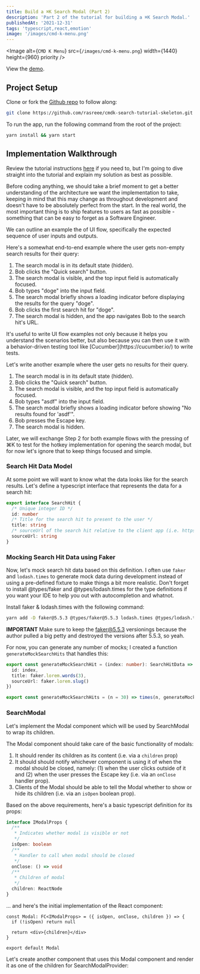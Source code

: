 ```yaml
---
title: Build a ⌘K Search Modal (Part 2)
description: 'Part 2 of the tutorial for building a ⌘K Search Modal.'
publishedAt: '2021-12-31'
tags: 'typescript,react,emotion'
image: '/images/cmd-k-menu.png'
---
```


<Image
  alt={`CMD K Menu`}
  src={`/images/cmd-k-menu.png`}
  width={1440}
  height={960}
  priority
/>

View the [demo](https://react-search-modal-tutorial.vercel.app/).

## Project Setup

Clone or fork the [Github repo](https://github.com/rasreee/cmdk-search-tutorial-skeleton) to follow along:

```bash
git clone https://github.com/rasreee/cmdk-search-tutorial-skeleton.git
```

To run the app, run the following command from the root of the project:

```bash
yarn install && yarn start
```

## Implementation Walkthrough

Review the tutorial instructions [here](http://localhost:3000/blog/build-a-cmd-k-search-modal-1) if you need to, but I'm going to dive straight into the tutorial and explain my solution as best as possible.

Before coding anything, we should take a brief moment to get a better understanding of the architecture we want the implementation to take, keeping in mind that this may change as throughout development and doesn't have to be absolutely perfect from the start. In the real world, the most important thing is to ship features to users as fast as possible - something that can be easy to forget as a Software Engineer.

We can outline an example the of UI flow, specifically the expected sequence of user inputs and outputs.

Here's a somewhat end-to-end example where the user gets non-empty search results for their query:
1. The search modal is in its default state (hidden).
2. Bob clicks the "Quick search" button.
3. The search modal is visible, and the top input field is automatically focused.
4. Bob types "doge" into the input field.
5. The search modal briefly shows a loading indicator before displaying the results for the query "doge".
7. Bob clicks the first search hit for "doge".
8. The search modal is hidden, and the app navigates Bob to the search hit's URL.

<NotionAside>
	It's useful to write UI flow examples not only because it helps you understand the scenarios better, but also because you can then use it with a behavior-driven testing tool like [Cucumber](https://cucumber.io/) to write tests.
</NotionAside>

Let's write another example where the user gets no results for their query.
1. The search modal is in its default state (hidden).
2. Bob clicks the "Quick search" button.
3. The search modal is visible, and the top input field is automatically focused.
4. Bob types "asdf" into the input field.
5. The search modal briefly shows a loading indicator before showing "No results found for 'asdf'".
6. Bob presses the Escape key.
7. The search modal is hidden.

Later, we will exchange Step 2 for both example flows with the pressing of ⌘K to test for the hotkey implementation for opening the search modal, but for now let's ignore that to keep things focused and simple.

### Search Hit Data Model

At some point we will want to know what the data looks like for the search results. Let's define a typescript interface that represents the data for a search hit:

```ts
export interface SearchHit {
  /* Unique integer ID */
  id: number
  /* Title for the search hit to present to the user */
  title: string
  /* sourceUrl of the search hit relative to the client app (i.e. https://demo.app/memes/doge ) */
  sourceUrl: string
}
```

### Mocking Search Hit Data using Faker

Now, let's mock search hit data based on this definition. I often use `faker` and `lodash.times` to generate mock data during development instead of using a pre-defined fixture to make things a bit more realistic. Don't forget to install @types/faker and @types/lodash.times for the type definitions if you want your IDE to help you out with autocompletion and whatnot.

Install faker & lodash.times with the following command:
```bash
yarn add -D faker@5.5.3 @types/faker@5.5.3 lodash.times @types/lodash.times
```

**IMPORTANT** Make sure to keep the faker@5.5.3 versionings because the author pulled a big petty and destroyed the versions after 5.5.3, so yeah.

For now, you can generate any number of mocks; I created a function `generateMockSearchHits` that handles this:
```ts
export const generateMockSearchHit = (index: number): SearchHitData => ({
  id: index,
  title: faker.lorem.words(3),
  sourceUrl: faker.lorem.slug()
})

export const generateMockSearchHits = (n = 30) => times(n, generateMockSearchHit)
```

### SearchModal

Let's implement the Modal component which will be used by SearchModal to wrap its children.

The Modal component should take care of the basic functionality of modals:
1. It should render its children as its content (i.e. via a `children` prop)
2. It should should notify whichever component is using it of when the modal should be closed, namely: (1) when the user clicks outside of it and (2) when the user presses the Escape key (i.e. via an `onClose` handler prop).
3. Clients of the Modal should be able to tell the Modal whether to show or hide its children (i.e. via an `isOpen` boolean prop).

Based on the above requirements, here's a basic typescript definition for its props:
```ts
interface IModalProps {
  /**
   * Indicates whether modal is visible or not
   */
  isOpen: boolean
  /**
   * Handler to call when modal should be closed
   */
  onClose: () => void
  /**
   * Children of modal
   */
  children: ReactNode
}
```

... and here's the initial implementation of the React component:
```tsx
const Modal: FC<IModalProps> = ({ isOpen, onClose, children }) => {
  if (!isOpen) return null

  return <div>{children}</div>
}

export default Modal
```

Let's create another component that uses this Modal component and render it as one of the children for SearchModalProvider:

```tsx

```